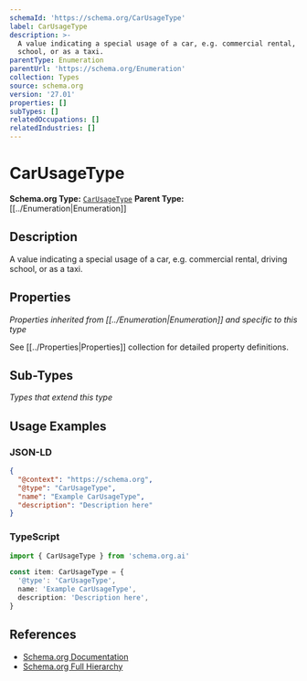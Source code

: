 ```yaml
---
schemaId: 'https://schema.org/CarUsageType'
label: CarUsageType
description: >-
  A value indicating a special usage of a car, e.g. commercial rental, driving
  school, or as a taxi.
parentType: Enumeration
parentUrl: 'https://schema.org/Enumeration'
collection: Types
source: schema.org
version: '27.01'
properties: []
subTypes: []
relatedOccupations: []
relatedIndustries: []
---
```

# CarUsageType

**Schema.org Type:** [`CarUsageType`](https://schema.org/CarUsageType)
**Parent Type:** [[../Enumeration|Enumeration]]

## Description

A value indicating a special usage of a car, e.g. commercial rental, driving school, or as a taxi.

## Properties

*Properties inherited from [[../Enumeration|Enumeration]] and specific to this type*

See [[../Properties|Properties]] collection for detailed property definitions.

## Sub-Types

*Types that extend this type*

## Usage Examples

### JSON-LD

```json
{
  "@context": "https://schema.org",
  "@type": "CarUsageType",
  "name": "Example CarUsageType",
  "description": "Description here"
}
```

### TypeScript

```typescript
import { CarUsageType } from 'schema.org.ai'

const item: CarUsageType = {
  '@type': 'CarUsageType',
  name: 'Example CarUsageType',
  description: 'Description here',
}
```

## References

- [Schema.org Documentation](https://schema.org/CarUsageType)
- [Schema.org Full Hierarchy](https://schema.org/docs/full.html)
